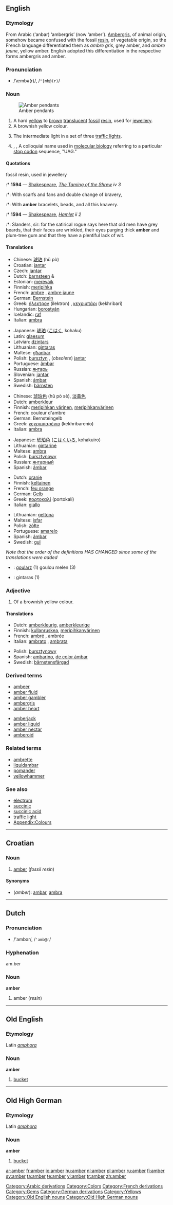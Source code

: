 {{see|Amber|ämber}}
{{wikipedia}}
==English==

===Etymology===
From Arabic {{Arab|[[عنبر]]}} (‘anbar) ‘ambergris’ (now ‘amber’).  [[ambergris|Ambergris]], of animal origin, somehow became confused with the fossil [[resin]], of vegetable origin, so the French language differentiated them as ''ambre gris'', grey amber, and ''ambre jaune'', yellow amber.  English adopted this differentiation in the respective forms ambergris and amber.<!--Interesting, but not relevant to the English etymology: The German language adopted respectively, ''Amber'' (or ''Ambra'')  and ''Bernstein''.-->

===Pronunciation===
* /ˈæmbə(r)/, /<tt>"{mb@(r)</tt>/

===Noun===
{{en-noun}}
[[Image:amber.pendants.800pix.050203.jpg|thumb|Amber pendants]]

# A hard [[yellow]] to [[brown]] [[translucent]] [[fossil]] [[resin]], used for [[jewellery]].
# A brownish yellow colour.
#: {{color panel|F8DE7E}}
# {{UK}} The intermediate light in a set of three [[traffic lights]].
# {{biology}}, {{genetics}}, {{biochemistry}} A colloquial name used in [[molecular biology]] referring to a particular [[stop codon]] sequence, "UAG."

====Quotations====
;fossil resin, used in jewellery
:* '''1594''' — [[Shakespeare]], ''[http://en.wikisource.org/wiki/The_Taming_of_the_Shrew The Taming of the Shrew] iv 3''
:*: With scarfs and fans and double change of bravery,
:*: With '''amber''' bracelets, beads, and all this knavery.
:* '''1594''' — [[Shakespeare]], ''[http://en.wikisource.org/wiki/The_Tragedy_of_Hamlet,_Prince_of_Denmark Hamlet] ii 2''
:*: Slanders, sir: for the satirical rogue says here that old men have grey beards, that their faces are wrinkled, their eyes purging thick '''amber''' and plum-tree gum and that they have a plentiful lack of wit.

====Translations====
{{trans-top|fossil resin}}
* Chinese: [[琥珀]] (hŭ pò)
* Croatian: [[jantar]] {{m}}
* Czech: [[jantar]] {{m}}
* Dutch: [[barnsteen]] {{m}} & {{n}}
* Estonian: [[merevaik]]
* Finnish: [[meripihka]]
* French: [[ambre]] {{m}}, [[ambre jaune]] {{m}}
* German: [[Bernstein]] {{m}}
* Greek: [[ήλεκτρον]] (ilektron) {{n}}, [[κεχριμπάρι]] (kekhribari) {{n}}
* Hungarian: [[borostyán]]
* Icelandic: [[raf]] {{n}}
* Italian: [[ambra]] {{f}}
{{trans-mid}}
* Japanese: [[琥珀]] ([[こはく]], kohaku)
* Latin: [[glaesum]]  {{n}}
* Latvian: [[dzintars]] {{m}}
* Lithuanian: [[gintaras]] {{m}}
* Maltese: [[għanbar]] {{m}}
* Polish: [[bursztyn]] {{m}}, (''obsolete'') [[jantar]] {{m}}
* Portuguese: [[âmbar]] {{m}}
* Russian: [[янтарь]] {{m}}
* Slovenian: [[jantar]] {{m}}
* Spanish: [[ámbar]] {{m}}
* Swedish: [[bärnsten]] {{c}}
{{trans-bottom}}

{{trans-top|colour}}
* Chinese: [[琥珀色]] (hŭ pò sè), [[淡黃色]]
* Dutch: [[amberkleur]] {{f}}
* Finnish: [[meripihkan värinen]], [[meripihkanvärinen]]
* French: couleur d'ambre {{f}}
* German: Bernsteingelb {{n}}
* Greek: [[κεχριμπαρένιο]] (kekhribarenio) {{n}}
* Italian: [[ambra]] {{f}}
{{trans-mid}}
* Japanese: [[琥珀色]] ([[こはくいろ]], kohakuiro)
* Lithuanian: [[gintarinė]] {{m}}
* Maltese: [[ambra]] {{f}}
* Polish: [[bursztynowy]] {{m}}
* Russian: [[янтарный]]
* Spanish: [[ámbar]] {{m}}
{{trans-bottom}}

{{trans-top|traffic light}}
* Dutch: [[oranje]] {{n}}
* Finnish: [[keltainen]]
* French: [[feu orange]] {{m}}
* German: [[Gelb]] {{n}}
* Greek: [[πορτοκαλί]] (portokalí) {{n}}
* Italian: [[giallo]]
{{trans-mid}}
* Lithuanian: [[geltona]] {{m}}
* Maltese: [[isfar]]
* Polish: [[żółte]] {{n}}
* Portuguese: [[amarelo]] {{m}}
* Spanish: [[ámbar]] {{m}}
* Swedish: [[gul]]
{{trans-bottom}}

{{checktrans}}

''Note that the order of the definitions HAS CHANGED since some of the translations were added''

* {{ttbc|Breton}}: [[goularz]] {{m}} (1) goulou melen {{m}} (3)
* {{ttbc|Lithuanian}}: gintaras (1)

===Adjective===
{{en-adj}}

# Of a brownish yellow colour.

====Translations====
{{top}}
* Dutch: [[amberkleurig]], [[amberkleurige]]
* Finnish: [[kullanruskea]], [[meripihkanvärinen]]
* French: [[ambré]] {{m}}, ambrée {{f}}
* Italian: [[ambrato]] {{m}}, [[ambrata]] {{f}}
{{mid}}
* Polish: [[bursztynowy]]
* Spanish: [[ambarino]], [[de color ámbar]]
* Swedish: [[bärnstensfärgad]]
{{bottom}}

===Derived terms===
{{top2}}
* [[ambeer]]
* [[amber fluid]]
* [[amber gambler]]
* [[ambergris]]
* [[amber heart]]
{{mid2}}
* [[amberjack]]
* [[amber liquid]]
* [[amber nectar]]
* [[amberoid]]
{{bottom}}

===Related terms===
* [[ambrette]]
* [[liquidambar]]
* [[pomander]]
* [[yellowhammer]]

===See also===
* [[electrum]]
* [[succinic]]
* [[succinic acid]]
* [[traffic light]]
* [[Appendix:Colours]]

[[Category:Arabic derivations]]
[[Category:Colors]]
[[Category:French derivations]]
[[Category:Gems]]
[[Category:German derivations]]
[[Category:Yellows]]

----

==Croatian==

===Noun===
{{hr-noun|m}}

# [[#English|amber]] (''fossil resin'')

====Synonyms====
* (''amber''): [[ambar#Croatian|ambar]], [[ambra#Croatian|ambra]]

----

==Dutch==

===Pronunciation===
* /'ambər/, /<tt>'amb@r</tt>/

===Hyphenation===
am.ber

===Noun===
'''amber''' {{n}}

# amber (''resin'')

----

==Old English==

===Etymology===
Latin ''[[amphora]]''

===Noun===
'''amber''' {{m}}

# [[bucket]]

[[Category:Old English nouns]]

----

==Old High German==

===Etymology===
Latin ''[[amphora]]''

===Noun===
'''amber''' {{m}}

# [[bucket]]

[[Category:Old High German nouns]]

[[ar:amber]]
[[fr:amber]]
[[io:amber]]
[[hu:amber]]
[[nl:amber]]
[[pl:amber]]
[[ru:amber]]
[[fi:amber]]
[[sv:amber]]
[[ta:amber]]
[[te:amber]]
[[vi:amber]]
[[tr:amber]]
[[zh:amber]]